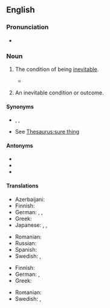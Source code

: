 ==English==

===Pronunciation===
* {{IPA|en|/ɪˌnɛvɪtəˈbɪlɪti/}}

===Noun===
{{en-noun|~}}

# {{lb|en|uncountable}} The condition of being [[inevitable]].
#* {{quote-web|en|work=BBC Sport|author=Phil McNulty|date=14 October 2020|title=England 0-1 Denmark: 'Harry Maguire looked devoid of confidence in Nations League loss'|url=https://www.bbc.com/sport/football/54549087|passage=Manchester United's 27-year-old captain cut a distracted and chaotic figure as he endured a personal nightmare, its conclusion with a red card carrying an air of '''inevitability''' from the moment he recklessly launched himself at Yussuf Poulsen to pick up an early yellow.}}
# {{lb|en|countable}} An inevitable condition or outcome.

====Synonyms====
* {{sense|condition of being inevitable}} {{l|en|certainty}}, {{l|en|inescapableness}}, {{l|en|necessity}}
* {{sense|something inevitable}} See [[Thesaurus:sure thing]]

====Antonyms====
* {{l|en|evitability}}
* {{l|en|impossibility}}
* {{l|en|contingency}}

====Translations====
{{trans-top|the condition of being inevitable}}
* Azerbaijani: {{t|az|qaçılmazlıq}}
* Finnish: {{t+|fi|väistämättömyys}}
* German: {{t|de|Unvermeidlichkeit}}, {{t|de|Zwangsläufigkeit |f}}, {{t|de|Unausweichlichkeit|f}}
* Greek: {{t+|el|αναπόφευκτο|n}}
* Japanese: {{t|ja|不可避|tr=fukahi}}, {{t+|ja|必然|tr=hitsuzen}}, {{t|ja|必然性|tr=hitsuzensei}}
{{trans-mid}}
* Romanian: {{t+|ro|inevitabilitate}}
* Russian: {{t+|ru|неизбе́жность|f}}
* Spanish: {{t|es|inevitabilidad}}
* Swedish: {{t|sv|oundviklighet|c}}, {{t+|sv|ofrånkomlighet|c}}
{{trans-bottom}}

{{trans-top|an inevitable condition or outcome}}
* Finnish: {{t+|fi|väistämättömyys}}
* German: {{t|de|Zwangsläufigkeit |f}}, {{t|de|Unausweichlichkeit|f}}
* Greek: {{t+|el|αναπόφευκτο|n}}
{{trans-mid}}
* Romanian: {{t+|ro|inevitabilitate|f}}
* Swedish: {{t|sv|oundviklighet|c}}, {{t+|sv|ofrånkomlighet|c}}
{{trans-bottom}}